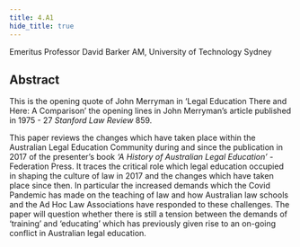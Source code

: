 ```yaml
---
title: 4.A1
hide_title: true
---
```


<AbstractHeader sKey='id4_A1'>
Emeritus Professor David Barker AM, University of Technology Sydney
</AbstractHeader>

## Abstract
This is the opening quote of John Merryman in ‘Legal Education There and Here: A
Comparison’ the opening lines in John Merryman’s article published in 1975 - 27 *Stanford
Law Review* 859.

This paper reviews the changes which have taken place within the Australian Legal
Education Community during and since the publication in 2017 of the presenter’s book *‘A
History of Australian Legal Education’* - Federation Press. It traces the critical role which
legal education occupied in shaping the culture of law in 2017 and the changes which have
taken place since then. In particular the increased demands which the Covid Pandemic has
made on the teaching of law and how Australian law schools and the Ad Hoc Law
Associations have responded to these challenges. The paper will question whether there is
still a tension between the demands of ‘training’ and ‘educating’ which has previously given
rise to an on-going conflict in Australian legal education.